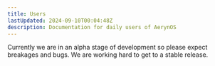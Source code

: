 ```yaml
---
title: Users
lastUpdated: 2024-09-10T00:04:48Z
description: Documentation for daily users of AerynOS
---
```


<Aside type="caution">
  Currently we are in an alpha stage of development so please expect breakages and bugs. We are working hard to get to a stable release.
</Aside>

<DirectoryList/>
